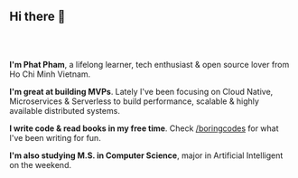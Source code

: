<h2 style="margin-bottom: 4rem;">Hi there 👋</h2>

**I'm Phat Pham**, a lifelong learner, tech enthusiast & open source lover from Ho Chi Minh Vietnam.

**I'm great at building MVPs**. Lately I've been focusing on Cloud Native, Microservices & Serverless to build performance, scalable & highly available distributed systems.

**I write code & read books in my free time**. Check [/boringcodes](https://github.com/boringcodes) for what I've been writing for fun.

**I'm also studying M.S. in Computer Science**, major in Artificial Intelligent on the weekend.

